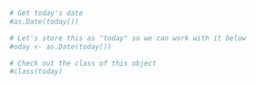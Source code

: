 ```r
# Get today's date
#as.Date(today())
```

```r
# Let's store this as "today" so we can work with it below
#oday <- as.Date(today())

# Check out the class of this object
#class(today)
```

